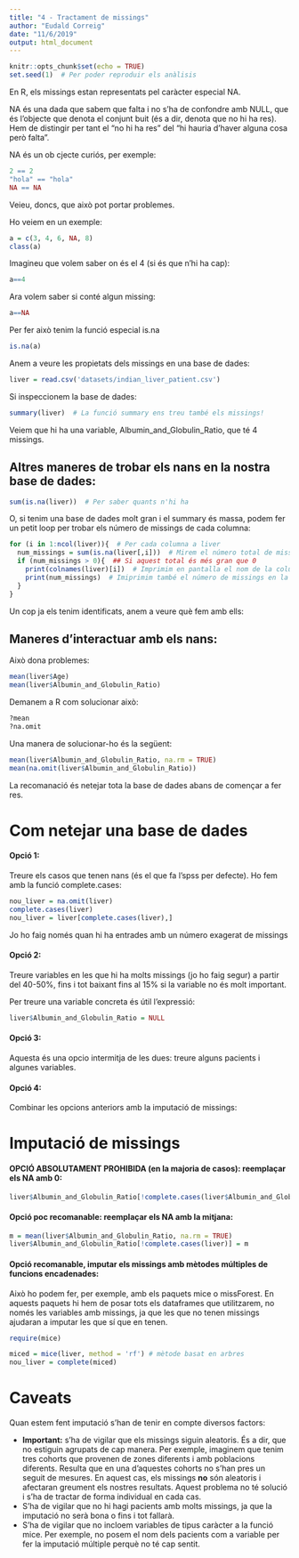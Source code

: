 ```yaml
---
title: "4 - Tractament de missings"
author: "Eudald Correig"
date: "11/6/2019"
output: html_document
---
```


```r
knitr::opts_chunk$set(echo = TRUE)
set.seed(1)  # Per poder reproduir els anàlisis
```

En R, els missings estan representats pel caràcter especial NA. 

NA és una dada que sabem que falta i no s'ha de confondre amb NULL, que és l'objecte que denota el conjunt buit (és a dir, denota que no hi ha res). Hem de distingir per tant el "no hi ha res" del "hi hauria d'haver alguna cosa però falta". 

NA és un ob cjecte curiós, per exemple:

```r
2 == 2
"hola" == "hola"
NA == NA
```

Veieu, doncs, que això pot portar problemes. 

Ho veiem en un exemple:

```r
a = c(3, 4, 6, NA, 8)
class(a)
```

Imagineu que volem saber on és el 4 (si és que n'hi ha cap):

```r
a==4
```

Ara volem saber si conté algun missing:

```r
a==NA
```

Per fer això tenim la funció especial is.na

```r
is.na(a)
```


Anem a veure les propietats dels missings en una base de dades:

```r
liver = read.csv('datasets/indian_liver_patient.csv')
```

Si inspeccionem la base de dades:

```r
summary(liver)  # La funció summary ens treu també els missings!
```

Veiem que hi ha una variable, Albumin_and_Globulin_Ratio, que té 4 missings.

## Altres maneres de trobar els nans en la nostra base de dades:

```r
sum(is.na(liver))  # Per saber quants n'hi ha
```

O, si tenim una base de dades molt gran i el summary és massa, podem fer un petit loop per trobar els número de missings de cada columna:

```r
for (i in 1:ncol(liver)){  # Per cada columna a liver
  num_missings = sum(is.na(liver[,i]))  # Mirem el número total de missings en aquella columna
  if (num_missings > 0){  ## Si aquest total és més gran que 0
    print(colnames(liver)[i])  # Imprimim en pantalla el nom de la columna
    print(num_missings)  # Imiprimim també el número de missings en la columna
  }
}
```

Un cop ja els tenim identificats, anem a veure què fem amb ells:

## Maneres d'interactuar amb els nans:

Això dona problemes:

```r
mean(liver$Age)
mean(liver$Albumin_and_Globulin_Ratio)
```

Demanem a R com solucionar això:

```r
?mean
?na.omit
```

Una manera de solucionar-ho és la següent:

```r
mean(liver$Albumin_and_Globulin_Ratio, na.rm = TRUE)
mean(na.omit(liver$Albumin_and_Globulin_Ratio))
```

La recomanació és netejar tota la base de dades abans de començar a fer res.

# Com netejar una base de dades

#### Opció 1:

Treure els casos que tenen nans (és el que fa l'spss per defecte). Ho fem amb la funció complete.cases:

```r
nou_liver = na.omit(liver)
complete.cases(liver)
nou_liver = liver[complete.cases(liver),]
```

Jo ho faig només quan hi ha entrades amb un número exagerat de missings

#### Opció 2: 

Treure variables en les que hi ha molts missings (jo ho faig segur) a partir del 40-50%, fins i tot baixant fins al 15% si la variable no és molt important.

Per treure una variable concreta és útil l'expressió:

```r
liver$Albumin_and_Globulin_Ratio = NULL
```


#### Opció 3: 

Aquesta és una opcio intermitja de les dues: treure alguns pacients i algunes variables.

#### Opció 4: 

Combinar les opcions anteriors amb la imputació de missings:

# Imputació de missings

#### OPCIÓ ABSOLUTAMENT PROHIBIDA (en la majoria de casos): reemplaçar els NA amb 0:

```r
liver$Albumin_and_Globulin_Ratio[!complete.cases(liver$Albumin_and_Globulin_Ratio)]=0
```

#### Opció poc recomanable: reemplaçar els NA amb la mitjana:

```r
m = mean(liver$Albumin_and_Globulin_Ratio, na.rm = TRUE)
liver$Albumin_and_Globulin_Ratio[!complete.cases(liver)] = m
```

#### Opció recomanable, imputar els missings amb mètodes múltiples de funcions encadenades:

Això ho podem fer, per exemple, amb els paquets mice o missForest. En aquests paquets hi hem de posar tots els dataframes que utilitzarem, no només les variables amb missings, ja que les que no tenen missings ajudaran a imputar les que sí que en tenen.

```r
require(mice)

miced = mice(liver, method = 'rf') # mètode basat en arbres
nou_liver = complete(miced)
```

# Caveats

Quan estem fent imputació s'han de tenir en compte diversos factors:

- **Important:** s'ha de vigilar que els missings siguin aleatoris. És a dir, que no estiguin agrupats de cap manera. Per exemple, imaginem que tenim tres cohorts que provenen de zones diferents i amb poblacions diferents. Resulta que en una d'aquestes cohorts no s'han pres un seguit de mesures. En aquest cas, els missings **no** són aleatoris i afectaran greument els nostres resultats. Aquest problema no té solució i s'ha de tractar de forma individual en cada cas.
- S'ha de vigilar que no hi hagi pacients amb molts missings, ja que la imputació no serà bona o fins i tot fallarà.
- S'ha de vigilar que no incloem variables de tipus caràcter a la funció mice. Per exemple, no posem el nom dels pacients com a variable per fer la imputació múltiple perquè no té cap sentit.
